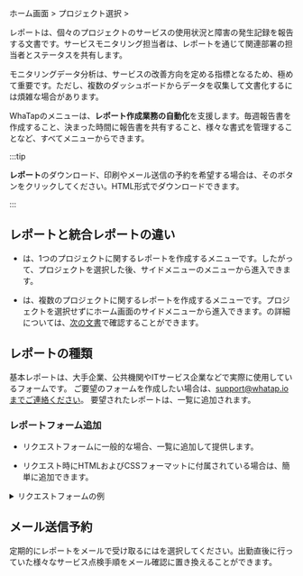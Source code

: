 ホーム画面 > プロジェクト選択 > <Cmdname sid="report" className="uitext" />

レポートは、個々のプロジェクトのサービスの使用状況と障害の発生記録を報告する文書です。サービスモニタリング担当者は、レポートを通じて関連部署の担当者とステータスを共有します。

モニタリングデータ分析は、サービスの改善方向を定める指標となるため、極めて重要です。ただし、複数のダッシュボードからデータを収集して文書化するには煩雑な場合があります。  

WhaTapの<Cmdname sid="report" className="uitext" />メニューは、**レポート作成業務の自動化**を支援します。毎週報告書を作成すること、決まった時間に報告書を共有すること、様々な書式を管理することなど、すべて<Cmdname sid="report" className="uitext" />メニューからできます。

:::tip

**レポート**のダウンロード、印刷やメール送信の予約を希望する場合は、そのボタンをクリックしてください。HTML形式でダウンロードできます。

:::

## レポートと統合レポートの違い

- <Cmdname sid="report" className="uitext" />は、1つのプロジェクトに関するレポートを作成するメニューです。したがって、プロジェクトを選択した後、サイドメニューの<Cmdname sid="report" className="uitext" />メニューから進入できます。

- <Cmdname sid="integrated_report" className="uitext" />は、複数のプロジェクトに関するレポートを作成するメニューです。プロジェクトを選択せずにホーム画面のサイドメニューから進入できます。<Cmdname sid="integrated_report" className="uitext" />の詳細については、[次の文書](integrated-report)で確認することができます。

## レポートの種類

基本レポートは、大手企業、公共機関やITサービス企業などで実際に使用しているフォームです。 ご要望のフォームを作成したい場合は、support@whatap.ioまでご連絡ください。 要望されたレポートは、<Cmdname sid="report" className="uitext" />一覧に追加されます。

### レポートフォーム追加

- リクエストフォームに一般的な場合、<Cmdname sid="report" className="uitext" />一覧に追加して提供します。

- リクエスト時にHTMLおよびCSSフォーマットに付属されている場合は、簡単に追加できます。

<details>

<summary>リクエストフォームの例</summary>

レポートフォームの追加をリクエストする場合は、例に示すように、目的のHTMLおよびCSSフォームを添付することをお勧めします。詳細については、次のサンプルファイルを参照してください。 

- <a target="_blank" href={ require("/exp/custom-report-template.html.zip").default } download>サンプルファイル</a>：ダウンロード後<span class='api'>ZIP</span>形式を解凍して<span class='api'>HTML</span>形式のサンプルファイルを確認してください。ファイル内のコメントにカスタマイズ用のCSS領域とHTML領域のガイダンスが記述されています。

<iframe src="/exp/custom-report-template.html" height="1050px" width="100%" scrolling="no"></iframe>

</details>

## メール送信予約

定期的にレポートをメールで受け取るには<Cmdname sid="set_up_emailing" className="uitext" />を選択してください。出勤直後に行っていた様々なサービス点検手順をメール確認に置き換えることができます。

<ImgLang img='report_mail.png' desc='report mail' />
